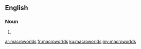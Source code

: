 ==English==

===Noun===
{{head|en|plural}}

# {{plural of|macroworld|lang=en|nocat=1}}

[[ar:macroworlds]]
[[fr:macroworlds]]
[[ku:macroworlds]]
[[my:macroworlds]]